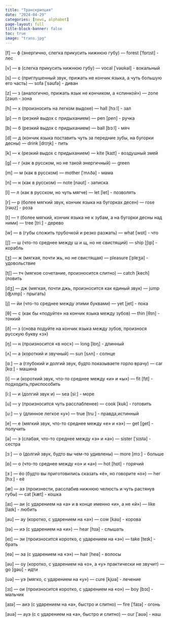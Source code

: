 ---
title: "Транскрипция"
date: "2024-04-29"
categories: [news, alphabet]
page-layout: full
title-block-banner: false
toc: true
image: "trans.jpg"
---
   
   
[f] — ф (энергично, слегка прикусить нижнюю губу) — forest [ˈfɒrɪst] - лес

[v] — в (слегка прикусить нижнюю губу) — vocal [ˈvəʊkəl] - вокальный

[s] — с (приглушенный звук, прижать не кончик языка, а чуть большую его часть) — sofa [ˈsəʊfə] - диван

[z] — з (аналогично, прижать язык не кончиком, а «спинкой») — zone [zəʊn - зона

[h] — х (произносить на легком выдохе) — hall [hɔːl] - зал

[p] — п (резкий выдох с придыханием) — pen [pen] - ручка

[b] — б (резкий выдох с придыханием) — ball [bɔːl] - мяч

[d] — д (кончик языка поставить чуть за передние зубы, на бугорки десны) — drink [drɪŋk] - пить

[k] — к (резкий выдох с придыханием) — kite [kaɪt] - воздушный змей

[g] — г (как в русском, но не такой энергичный) — green

[m] — м (как в русском) — mother [ˈmʌðə] - мама

[n] — н (как в русском) — note [nəʊt] - записка

[l] — л (как в русском, но чуть мягче) — let [let] - позволять

[r] — р (более мягкий звук, кончик языка на бугорках десен) — rose [rəʊz] - роза

[t] — т (более мягкий, кончик языка не к зубам, а на бугорки десны над ними) — tree [triː] - дерево

[w] — в (губы сложить трубочкой и резко разжать) — what [wɒt] - что

[ʃ] — ш (что-то среднее между ш и щ, но не свистящий) — ship [ʃɪp] - корабль

[ʒ] — ж (мягкая, почти жь, но не свистящая) — pleasure [ˈpleʒə] - удовольствие

[tʃ] — тч (мягкое сочетание, произносится слитно) — catch [kech](ловить

[dʒ] — дж (мягкая, почти джь, произносится как единый звук) — jump [ʤʌmp] - прыгать)

[j] — йи (что-то среднее между этими буквами) — yet [jet] - пока

[θ] — с (как бы «подуйте» на кончик языка между зубов) — thin [θɪn] - тонкий

[ð] — з (снова подуйте на кончик языка между зубов, произнося русскую букву «з»)

[ŋ] — н (произносится «в нос») — long [lɒŋ] - длинный

[ʌ] — а (короткий и звучный) — sun [sʌn] - солнце

[ɑː] — а (глубокий и долгий звук, будто показываете горло врачу) — car [kɑː] - машина

[i] — и (короткий звук, что-то среднее между «и» и «ы») — fit [fɪt] - подходить,приспособить

[i:] — и (долгий звук и) — sea [siː] - море

[u] — у (произносится чуть расслабленее) — cook [kʊk] - готовить

[u:] — у (длинное легкое «у») — true [truː] - правда,истинный

[e] — е (мягкий звук, что-то среднее между «e» и «э») — get [get] - получить

[ə] — э (слабая, что-то среднее между «э» и «а») — sister [ˈsɪstə] - сестра

[ɔː] — о (долгий звук, будто вы чем-то удивлены) — more [mɔː] - больше

[ɒ] — о (что-то среднее между «о» и «а») — hot [hɒt] - горячий

[ɜː] — ёо (будто вы приготовились сказать «ё», но говорите «о») — her [hɜː] - её

[æ] — аэ (произнести, расслабив нижнюю челюсть и чуть растянув губы) — cat [kæt] - кошка

[aɪ] — аи (с ударением на «а» и в конце именно «и», а не «й») — like [laɪk] - любить

[au] — ау (коротко, с ударением на «а») — cow [kaʊ] - корова

[ɪə] — иэ (с ударением на «и») — hear [hɪə] - слышать

[eɪ] — эи (произносится коротко, с ударением на «э») — take [teɪk] - брать

[eə] — эа (с ударением на «э») — hair [heə] - волосы

[əu] — оу (коротко, с ударением на «о», а «у» практически не звучит) — go [gəʊ] - идти

[uə] — уэ (мягко, с ударением на «у») — cure [kjʊə] - лечение

[ɔɪ] — ои (произносится коротко, с ударением на «о») — boy [bɔɪ] - мальчик

[aɪə] — аиэ (с ударением на «а», быстро и слитно) — fire [ˈfaɪə] - огонь

[auə] — ауэ (с с ударением на «а», быстро и слитно) — our [ˈaʊə] - наш

